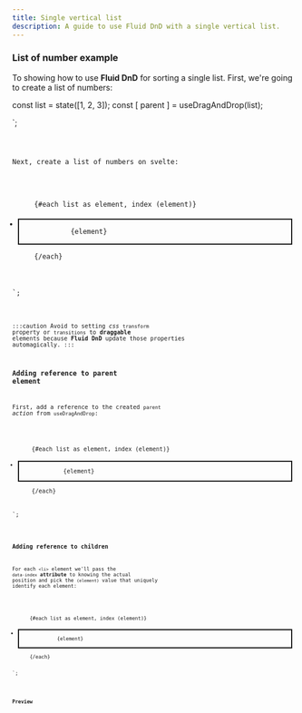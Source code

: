```yaml
---
title: Single vertical list
description: A guide to use Fluid DnD with a single vertical list.
---
```



### List of number example

To showing how to use **Fluid DnD** for sorting a single list.
First, we're going to create a list of numbers:


const list = state([1, 2, 3]);
const [ parent ] = useDragAndDrop(list);

</script>`;

<Code code={listOfNumbers} lang="svelte" />

Next, create a list of numbers on svelte:

<ul class="number-list">
    {#each list as element, index (element)}
        <li  class="number">
            {element}
        </li>
    {/each}
</ul>
<style>
  .number {
    border-style: solid;
    padding-left: 5px;
    margin-top: 0.25rem;
    border-width: 2px;
  }
  .number-list {
    display: block;
    padding: 10px;
  }
</style>
`;

<Code code={listOfNumbersHTML} lang="svelte" />

:::caution
Avoid to setting _css_ `transform` property or `transitions` to **draggable** elements because **Fluid DnD** update those properties automagically.
:::

### Adding reference to parent element

First, add a reference to the created `parent` _action_ from `useDragAndDrop`:


<ul use:parent class="number-list">
    {#each list as element, index (element)}
        <li class="number">
            {element}
        </li>
    {/each}
</ul>
`;

<Code code={listOfNumbersDroppable} lang="svelte" mark={highlightsDroppable} />

### Adding reference to children

For each `<li>` element we'll pass the `data-index` **attribute** to knowing the actual position and pick the `(element)` value that uniquely identify each element:

<ul use:parent class="number-list">
    {#each list as element, index (element)}
        <li class="number" data-index={index}>
            {element}
        </li>
    {/each}
</ul>`;


<Code code={listOfNumbersDraggable} lang="svelte" mark={highlightsDraggable} />

### Preview

<div class="pl-8">
  <SingleVerticalList client:load />
</div>
